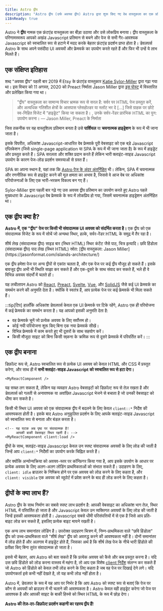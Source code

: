 ```yaml
---
title: Astro द्वीप
description: "Astro द्वीप (उर्फ अवयव द्वीप) Astro द्वारा शुरू किए गए वेब वास्तुकला का एक प्रतिमान है। “द्वीप वास्तुकला” पहली बार 2019 में Etsy के फ्रंटएंड वास्तुकार Katie Sylor-Miller द्वारा गढ़ा गया था, और Preact निर्माता Jason Miller द्वारा इसका विस्तार किया गया।"
i18nReady: true
---
```



Astro ने **द्वीप** नामक एक फ्रंटएंड वास्तुकला का बीड़ा उठाया और उसे लोकप्रिय बनाया। द्वीप वास्तुकला के परिणामस्वरूप आपको अखंड Javascript प्रतिमान से बचने और पेज से सभी गैर-आवश्यक Javascript को स्वचालित रूप से हटाने में मदद करके बेहतर फ्रंटएंड प्रदर्शन प्राप्त होता है। डेवलपर्स Astro के साथ अपने पसंदीदा UI अवयवों और फ्रेमवर्क का उपयोग करते रहते हैं और फिर भी उन्हें ये लाभ मिलते हैं।

## एक संक्षिप्त इतिहास

शब्द "अवयव द्वीप" पहली बार 2019 में Etsy के फ्रंटएंड वास्तुकार [Katie Sylor-Miller](https://twitter.com/ksylor) द्वारा गढ़ा गया था। इस विचार को 11 अगस्त, 2020 को Preact निर्माता Jason Miller द्वारा [इस पोस्ट](https://jasonformat.com/islands-architecture/) में विस्तारित और प्रलेखित किया गया था।

> "द्वीप" वास्तुकला का सामान्य विचार भ्रामक रूप से सरल है: सर्वर पर HTML पेज प्रस्तुत करें, और अत्यधिक गतिशील क्षेत्रों के आसपास प्लेसहोल्डर या स्लॉट भर दे [...] जिसे ग्राहक पर छोटे स्व-निहित विजेट में "हाइड्रेट" किया जा सकता है। , उनके सर्वर-रेंडर प्रारंभिक HTML का पुन: उपयोग करना।
> — Jason Miller, Preact के निर्माता

जिस तकनीक पर यह वास्तुशिल्प प्रतिमान बनता है उसे **पार्शियल** या **चयनात्मक हाइड्रेशन** के रूप में भी जाना जाता है।

इसके विपरीत, अधिकांश Javascript-आधारित वेब फ्रेमवर्क पूरी वेबसाइट को एक बड़े Javascript एप्लिकेशन (जिसे single-page application या SPA के रूप में भी जाना जाता है) के रूप में हाइड्रेट और प्रस्तुत करते हैं। SPA सरलता और शक्ति प्रदान करते हैं लेकिन भारी क्लाइंट-साइड Javascript उपयोग के कारण पेज-लोड प्रदर्शन समस्याओं से ग्रस्त हैं।

SPA का अपना स्थान है, यहां तक कि [Astro पेज के अंदर अंतर्निहित](/hi/guides/migrate-to-astro/from-create-react-app/) भी। लेकिन, SPA में चयनात्मक और रणनीतिक रूप से हाइड्रेट करने की मूल क्षमता का अभाव है, जिससे वे आज वेब पर अधिकांश परियोजनाओं के लिए एक भारी-भरकम विकल्प बन गए हैं।

Sylor-Miller द्वारा पहली बार गढ़े गए उस अवयव द्वीप प्रतिमान का उपयोग करते हुए Astro पहले मुख्यधारा के Javascript वेब फ्रेमवर्क के रूप में लोकप्रिय हो गया, जिसमें चयनात्मक हाइड्रेशन अंतर्निहित था।

## एक द्वीप क्या है?

**Astro में, एक "द्वीप" पेज पर किसी भी संवादात्मक UI अवयव को संदर्भित करता है।** एक द्वीप को एक संवादात्मक विजेट के रूप में सोचें जो अन्यथा स्थिर, हल्के, सर्वर-रेंडर HTML के समुद्र में तैर रहा है।

<IslandsDiagram>
  <Fragment slot="headerApp">शीर्ष लेख (संवादात्मक द्वीप)</Fragment>
  <Fragment slot="sidebarApp">साइड बार (स्थिर HTML)</Fragment>
  <Fragment slot="main">
    स्थिर कंटेंट जैसे पाठ, चित्र इत्यादि।
  </Fragment>
  <Fragment slot="carouselApp">छवि हिंडोला (संवादात्मक द्वीप)</Fragment>
  <Fragment slot="footer">पाद लेख (स्थिर HTML)</Fragment>
  <Fragment slot="source">स्रोत: [द्वीप वास्तुकला: Jason Miller](https://jasonformat.com/islands-architecture/)</Fragment>
</IslandsDiagram>

एक द्वीप हमेशा पेज पर अन्य द्वीपों से एकांत चलता है, और एक पेज पर कई द्वीप मौजूद हो सकते हैं। इसके बावजूद द्वीप अभी भी स्थिति साझा कर सकते हैं और एक-दूसरे के साथ संवाद कर सकते हैं, भले ही वे विभिन्न अवयव संदर्भों में चलते हों।

यह लचीलापन Astro को [React](https://react.dev/), [Preact](https://preactjs.com/), [Svelte](https://svelte.dev/), [Vue](https://vuejs.org/), और [SolidJS](https://www.solidjs.com/) जैसे कई UI फ्रेमवर्क का समर्थन करने की अनुमति देता है। क्योंकि वे स्वतंत्र हैं, आप प्रत्येक पेज पर कई फ्रेमवर्क भी मिला सकते हैं।

:::tip[टिप]
हालाँकि अधिकांश डेवलपर्स केवल एक UI फ्रेमवर्क पर टिके रहेंगे, Astro एक ही परियोजना में कई फ्रेमवर्क का समर्थन करता है। यह आपको इसकी अनुमति देता है:

- वह फ्रेमवर्क चुनें जो प्रत्येक अवयव के लिए सर्वोत्तम हो।
- कोई नयी परियोजना शुरू किए बिना एक नया फ्रेमवर्क सीखें।
- विभिन्न फ्रेमवर्क में काम करते हुए भी दूसरों के साथ सहयोग करें।
- किसी मौजूदा साइट को बिना किसी स्र्कना के क्रमिक रूप से दूसरे फ्रेमवर्क में परिवर्तित करें।
:::

## एक द्वीप बनाना

डिफ़ॉल्ट रूप से, Astro स्वचालित रूप से प्रत्येक UI अवयव को केवल HTML और CSS में प्रस्तुत करेगा, और साथ ही में **सभी क्लाइंट-साइड Javascript को स्वचालित रूप से हटा देगा।**

```astro title="src/pages/index.astro"
<MyReactComponent />
```

यह सख्त लग सकता है, लेकिन यह व्यवहार Astro वेबसाइटों को डिफ़ॉल्ट रूप से तेज़ रखता है और डेवलपर्स को गलती से अनावश्यक या अवांछित Javascript भेजने से बचाता है जो उनकी वेबसाइट को धीमा कर सकते है।

किसी भी स्थिर UI अवयव को एक संवादात्मक द्वीप में बदलने के लिए केवल `client::*` निर्देश की आवश्यकता होती है। इसके बाद Astro अनुकूलित प्रदर्शन के लिए आपके क्लाइंट-साइड Javascript को स्वचालित रूप से बनाता और बंडल करता है।

```astro title="src/pages/index.astro" ins="client:load"
<!-- यह घटक अब पृष्ठ पर संवादात्मक है! 
     आपकी बाकी वेबसाइट स्थिर रहती है। -->
<MyReactComponent client:load />
```

द्वीपों के साथ, क्लाइंट-साइड Javascript केवल उन स्पष्ट संवादात्मक अवयवों के लिए लोड की जाती है जिन्हें आप `client:*` निर्देशों का उपयोग करके चिह्नित करते हैं।

और क्योंकि अन्योन्यक्रिया को अवयव-स्तर पर कॉन्फ़िगर किया गया है, आप इसके उपयोग के आधार पर प्रत्येक अवयव के लिए अलग-अलग लोडिंग प्राथमिकताओं को संभाल सकते हैं। उदाहरण के लिए, `client: idle` ब्राउज़र के निष्क्रिय होने पर एक अवयव को लोड करने के लिए कहता है, और `client: visible` एक अवयव को व्यूपोर्ट में प्रवेश करने के बाद ही लोड करने के लिए कहता है।

## द्वीपों के क्या लाभ हैं?

Astro द्वीप के साथ निर्माण का सबसे स्पष्ट लाभ प्रदर्शन है: आपकी वेबसाइट का अधिकांश भाग तेज़, स्थिर HTML में परिवर्तित हो जाता है और Javascript केवल उन व्यक्तिगत अवयवों के लिए लोड की जाती है जिन्हें इसकी आवश्यकता होती है। Javascript सबसे धीमी परिसंपत्तियों में से एक है जिसे आप प्रति-बाइट लोड कर सकते हैं, इसलिए प्रत्येक बाइट मायने रखती है।

एक अन्य लाभ समानांतर लोडिंग है। उपरोक्त उदाहरण चित्रण में, निम्न-प्राथमिकता वाले "छवि हिंडोला" द्वीप को उच्च-प्राथमिकता वाले "शीर्ष लेख" द्वीप को अवरुद्ध करने की आवश्यकता नहीं है। दोनों समानांतर में लोड होते हैं और अलगाव में हाइड्रेट होते हैं, जिसका अर्थ है कि शीर्ष लेख पेज के नीचे भारी हिंडोले की प्रतीक्षा किए बिना तुरंत संवादात्मक हो जाता है।

इससे भी बेहतर, आप Astro को बता सकते हैं कि प्रत्येक अवयव को कैसे और कब प्रस्तुत करना है। यदि उस छवि हिंडोले को लोड करना वास्तव में महंगा है, तो आप एक विशेष [client निर्देश](/hi/reference/directives-reference/#client-directives) संलग्न कर सकते हैं जो Astro को हिंडोले को केवल तभी लोड करने के लिए कहता है जब वह पेज पर दिखाई देने लगे। यदि उपयोगकर्ता इसे कभी नहीं देखते है, तो यह कभी लोड नहीं होता है।

Astro में, डेवलपर के रूप में यह आप पर निर्भर है कि आप Astro को स्पष्ट रूप से बताएं कि पेज पर कौन से अवयवों को ब्राउज़र में भी चलाने की आवश्यकता है। Astro केवल वही हाइड्रेट करेगा जो पेज पर आवश्यक है और आपकी साइट के बाकी हिस्से को स्थिर HTML के रूप में छोड़ देगा।

**Astro की तेज़-दर-डिफ़ॉल्ट प्रदर्शन कहानी का रहस्य द्वीप हैं!**
